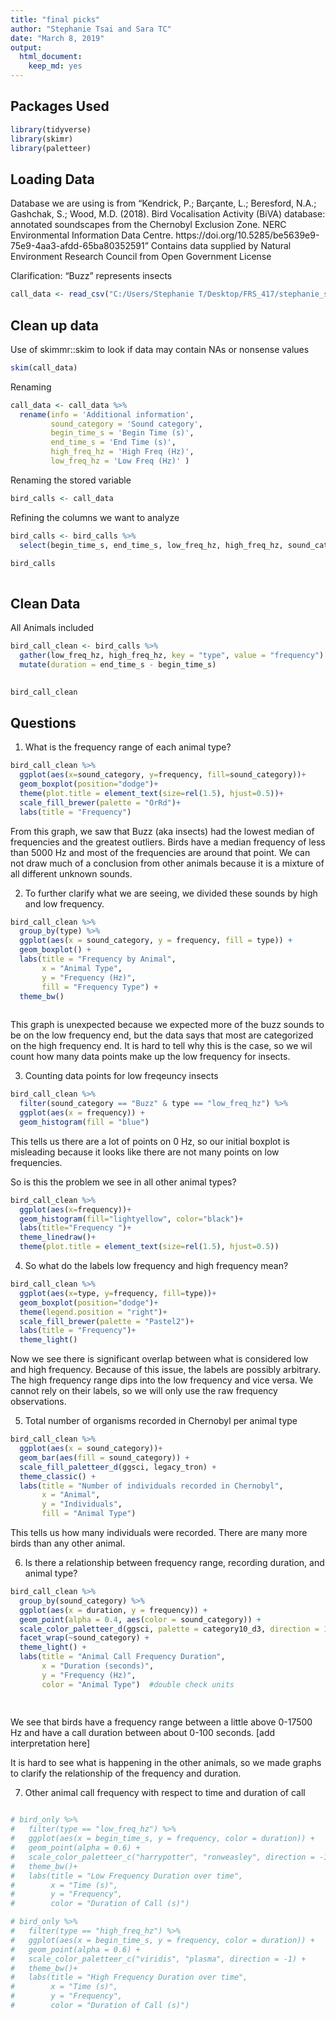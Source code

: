 ```yaml
---
title: "final picks"
author: "Stephanie Tsai and Sara TC"
date: "March 8, 2019"
output: 
  html_document: 
    keep_md: yes
---
```


## Packages Used
```r
library(tidyverse)
library(skimr)
library(paletteer)
```
## Loading Data
Database we are using is from "Kendrick, P.; Barçante, L.; Beresford, N.A.; Gashchak, S.; Wood, M.D. (2018). Bird Vocalisation Activity (BiVA) database: annotated soundscapes from the Chernobyl Exclusion Zone. NERC Environmental Information Data Centre. https://doi.org/10.5285/be5639e9-75e9-4aa3-afdd-65ba80352591"
Contains data supplied by Natural Environment Research Council from Open Government License

Clarification: "Buzz" represents insects

```r
call_data <- read_csv("C:/Users/Stephanie T/Desktop/FRS_417/stephanie_scripts_tests/complete_BirdCall_data_table.csv")
```
## Clean up data
Use of skimmr::skim to look if data may contain NAs or nonsense values
```r
skim(call_data)
```
Renaming 
```r
call_data <- call_data %>% 
  rename(info = 'Additional information',
         sound_category = 'Sound category',
         begin_time_s = 'Begin Time (s)',
         end_time_s = 'End Time (s)',
         high_freq_hz = 'High Freq (Hz)',
         low_freq_hz = 'Low Freq (Hz)' ) 


```

Renaming the stored variable
```r
bird_calls <- call_data
```

Refining the columns we want to analyze
```r
bird_calls <- bird_calls %>% 
  select(begin_time_s, end_time_s, low_freq_hz, high_freq_hz, sound_category) 

bird_calls
  
```

## Clean Data

All Animals included
```r
bird_call_clean <- bird_calls %>% 
  gather(low_freq_hz, high_freq_hz, key = "type", value = "frequency") %>% 
  mutate(duration = end_time_s - begin_time_s)
  

bird_call_clean
```


## Questions
1. What is the frequency range of each animal type?
```r
bird_call_clean %>% 
  ggplot(aes(x=sound_category, y=frequency, fill=sound_category))+
  geom_boxplot(position="dodge")+
  theme(plot.title = element_text(size=rel(1.5), hjust=0.5))+
  scale_fill_brewer(palette = "OrRd")+
  labs(title = "Frequency")
```

From this graph, we saw that Buzz (aka insects) had the lowest median of frequencies and the greatest outliers. Birds have a median frequency of less than 5000 Hz and most of the frequencies are around that point. We can not draw much of a conclusion from other animals because it is a mixture of all different unknown sounds.

2. To further clarify what we are seeing, we divided these sounds by high and low frequency.
```r
bird_call_clean %>% 
  group_by(type) %>% 
  ggplot(aes(x = sound_category, y = frequency, fill = type)) +
  geom_boxplot() +
  labs(title = "Frequency by Animal",
       x = "Animal Type",
       y = "Frequency (Hz)",
       fill = "Frequency Type") +
  theme_bw()
  
```
This graph is unexpected because we expected more of the buzz sounds to be on the low frequency end, but the data says that most are categorized on the high frequency end. It is hard to tell why this is the case, so we wil count how many data points make up the low frequency for insects.

3. Counting data points for low freqeuncy insects
```r
bird_call_clean %>% 
  filter(sound_category == "Buzz" & type == "low_freq_hz") %>% 
  ggplot(aes(x = frequency)) +
  geom_histogram(fill = "blue")
```
This tells us there are a lot of points on 0 Hz, so our initial boxplot is misleading because it looks like there are not many points on low frequencies. 

So is this the problem we see in all other animal types?
```r
bird_call_clean %>% 
  ggplot(aes(x=frequency))+
  geom_histogram(fill="lightyellow", color="black")+
  labs(title="Frequency ")+
  theme_linedraw()+
  theme(plot.title = element_text(size=rel(1.5), hjust=0.5))
```


4. So what do the labels low frequency and high frequency mean?
```r
bird_call_clean %>% 
  ggplot(aes(x=type, y=frequency, fill=type))+
  geom_boxplot(position="dodge")+
  theme(legend.position = "right")+
  scale_fill_brewer(palette = "Pastel2")+
  labs(title = "Frequency")+
  theme_light()
```
Now we see there is significant overlap between what is considered low and high frequency. Because of this issue, the labels are possibly arbitrary. The high frequency range dips into the low frequency and vice versa. We cannot rely on their labels, so we will only use the raw frequency observations.

5. Total number of organisms recorded in Chernobyl per animal type
```r
bird_call_clean %>% 
  ggplot(aes(x = sound_category))+
  geom_bar(aes(fill = sound_category)) +
  scale_fill_paletteer_d(ggsci, legacy_tron) +
  theme_classic() +
  labs(title = "Number of individuals recorded in Chernobyl",
       x = "Animal",
       y = "Individuals",
       fill = "Animal Type")
```
This tells us how many individuals were recorded. There are many more birds than any other animal.



6. Is there a relationship between frequency range, recording duration, and animal type?
```r
bird_call_clean %>% 
  group_by(sound_category) %>% 
  ggplot(aes(x = duration, y = frequency)) +
  geom_point(alpha = 0.4, aes(color = sound_category)) +
  scale_color_paletteer_d(ggsci, palette = category10_d3, direction = 1) +
  facet_wrap(~sound_category) +
  theme_light() +
  labs(title = "Animal Call Frequency Duration",
       x = "Duration (seconds)",
       y = "Frequency (Hz)",
       color = "Animal Type")  #double check units
 
  
```

We see that birds have a frequency range between a little above 0-17500 Hz and have a call duration between about 0-100 seconds.
[add interpretation here]




It is hard to see what is happening in the other animals, so we made graphs to clarify the relationship of the frequency and duration.

7. Other animal call frequency with respect to time and duration of call

```r

```


```r
# bird_only %>% 
#   filter(type == "low_freq_hz") %>% 
#   ggplot(aes(x = begin_time_s, y = frequency, color = duration)) +
#   geom_point(alpha = 0.6) +
#   scale_color_paletteer_c("harrypotter", "ronweasley", direction = -1) +
#   theme_bw()+
#   labs(title = "Low Frequency Duration over time",
#        x = "Time (s)",
#        y = "Frequency",
#        color = "Duration of Call (s)")
```


```r
# bird_only %>% 
#   filter(type == "high_freq_hz") %>% 
#   ggplot(aes(x = begin_time_s, y = frequency, color = duration)) +
#   geom_point(alpha = 0.6) +
#   scale_color_paletteer_c("viridis", "plasma", direction = -1) +
#   theme_bw()+
#   labs(title = "High Frequency Duration over time",
#        x = "Time (s)",
#        y = "Frequency",
#        color = "Duration of Call (s)")
```







